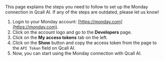 
<Info>
    This page explains the steps you need to follow to set up the Monday
    connection in Qcall AI. If any of the steps are outdated, please let us know!
</Info>

1. Login to your Monday account: [https://monday.com](https://monday.com).
2. Click on the account logo and go to the **Developers** page.
3. Click on the **My access tokens** tab on the left.
4. Click on the **Show** button and copy the access token from the page to the `API Token` field on Qcall AI.
5. Now, you can start using the Monday connection with Qcall AI.
